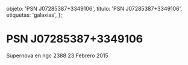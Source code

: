 
  objeto: 'PSN J07285387+3349106',
  titulo: 'PSN J07285387+3349106',
  etiquetas: 'galaxias',
};

# PSN J07285387+3349106

<Imagen
  src="objeto/psn-j07285387-3349106_20150223_1_psn-j072853873349106_ngc23882.jpg"
  fecha="20150223"
/>

Supernova en ngc 2388 23 Febrero 2015